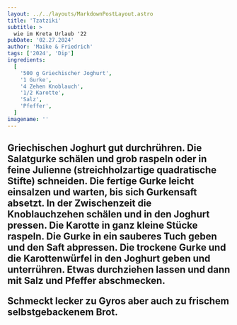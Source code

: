 ```yaml
---
layout: ../../layouts/MarkdownPostLayout.astro
title: 'Tzatziki'
subtitle: >
  wie im Kreta Urlaub '22
pubDate: '02.27.2024'
author: 'Maike & Friedrich'
tags: ['2024', 'Dip']
ingredients:
  [
    '500 g Griechischer Joghurt',
    '1 Gurke',
    '4 Zehen Knoblauch',
    '1/2 Karotte',
    'Salz',
    'Pfeffer',
  ]
imagename: ''
---
```



<H2 text="Zubereitung" />

Griechischen Joghurt gut durchrühren. Die Salatgurke schälen und grob raspeln oder in feine Julienne (streichholzartige quadratische Stifte) schneiden.
Die fertige Gurke leicht einsalzen und warten, bis sich Gurkensaft absetzt.
In der Zwischenzeit die Knoblauchzehen schälen und in den Joghurt pressen.
Die Karotte in ganz kleine Stücke raspeln.
Die Gurke in ein sauberes Tuch geben und den Saft abpressen.
Die trockene Gurke und die Karottenwürfel in den Joghurt geben und unterrühren.
Etwas durchziehen lassen und dann mit Salz und Pfeffer abschmecken.

Schmeckt lecker zu Gyros aber auch zu frischem selbstgebackenem Brot. 